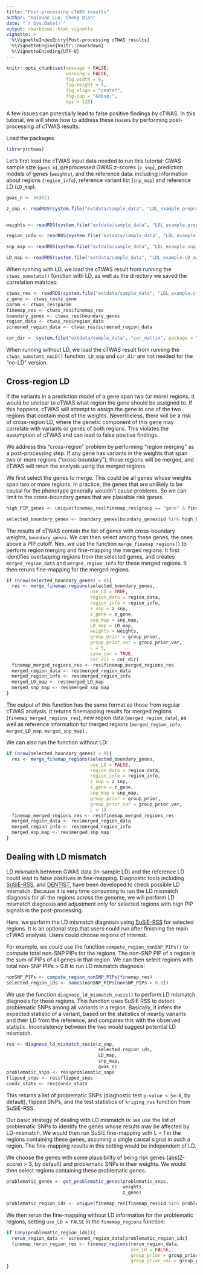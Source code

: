 ```yaml
---
title: "Post-processing cTWAS results"
author: "Kaixuan Luo, Sheng Qian"
date: "`r Sys.Date()`"
output: rmarkdown::html_vignette
vignette: >
  %\VignetteIndexEntry{Post-processing cTWAS results}
  %\VignetteEngine{knitr::rmarkdown}
  %\VignetteEncoding{UTF-8}
---
```



```r
knitr::opts_chunk$set(message = FALSE,
                      warning = FALSE,
                      fig.width = 6,
                      fig.height = 4,
                      fig.align = "center",
                      fig.cap = "&nbsp;",
                      dpi = 120)
```



A few issues can potentially lead to false positive findings by cTWAS. In this tutorial, we will show how to address these issues by performing post-processing of cTWAS results.

Load the packages. 
```r
library(ctwas)
```


Let's first load the cTWAS input data needed to run this tutorial: 
GWAS sample size (`gwas_n`), preprocessed GWAS z-scores (`z_snp`), prediction models of genes (`weights`), and the reference data: including information about regions (`region_info`), reference variant list (`snp_map`) and reference LD (`LD_map`). 

```r
gwas_n <- 343621

z_snp <- readRDS(system.file("extdata/sample_data", "LDL_example.preprocessed.z_snp.RDS", package = "ctwas"))


weights <- readRDS(system.file("extdata/sample_data", "LDL_example.preprocessed.weights.RDS", package = "ctwas"))

region_info <- readRDS(system.file("extdata/sample_data", "LDL_example.region_info.RDS", package = "ctwas"))

snp_map <- readRDS(system.file("extdata/sample_data", "LDL_example.snp_map.RDS", package = "ctwas"))

LD_map <- readRDS(system.file("extdata/sample_data", "LDL_example.LD_map.RDS", package = "ctwas"))
```


When running with LD, we load the cTWAS result from running the `ctwas_sumstats()` function with LD, as well as the directory we saved the correlation matrices: 

```r
ctwas_res <- readRDS(system.file("extdata/sample_data", "LDL_example.ctwas_sumstats_res.RDS", package = "ctwas"))
z_gene <- ctwas_res$z_gene
param <- ctwas_res$param
finemap_res <- ctwas_res$finemap_res
boundary_genes <- ctwas_res$boundary_genes
region_data <- ctwas_res$region_data
screened_region_data <- ctwas_res$screened_region_data

cor_dir <- system.file("extdata/sample_data", "cor_matrix", package = "ctwas")
```


When running without LD, we load the cTWAS result from running the `ctwas_sumstats_noLD()` function. `LD_map` and `cor_dir` are not needed for the "no-LD" version. 

##  Cross-region LD

If the variants in a prediction model of a gene span two (or more) regions, it would be unclear to cTWAS what region the gene should be assigned to. If this happens, cTWAS will attempt to assign the gene to one of the two regions that contain most of the weights. Nevertheless, there will be a risk of cross-region LD, where the genetic component of this gene may correlate with variants or genes of both regions. This violates the assumption of cTWAS and can lead to false positive findings. 

We address this “cross-region” problem by performing “region merging” as a post-processing step. If any gene has variants in the weights that span two or more regions ("cross-boundary"), those regions will be merged, and cTWAS will rerun the analysis using the merged regions. 

We first select the genes to merge. This could be all genes whose weights span two or more regions. In practice, the genes that are unlikely to be causal for the phenotype generally wouldn’t cause problems. So we can limit to the cross-boundary genes that are plausible risk genes.

```r
high_PIP_genes <- unique(finemap_res[finemap_res$group == "gene" & finemap_res$susie_pip >= 0.5, "id"])

selected_boundary_genes <- boundary_genes[boundary_genes$id %in% high_PIP_genes, , drop=FALSE]
```


The results of cTWAS contain the list of genes with cross-boundary weights, `boundary_genes`. We can then select among these genes, the ones above a PIP cutoff. Nex, we use the function `merge_finemap_regions()` to perform region merging and fine-mapping the merged regions.  It first identifies overlapping regions from the selected genes, and creates `merged_region_data` and `merged_region_info` for these merged regions. It then reruns fine-mapping for the merged regions.

```r
if (nrow(selected_boundary_genes) > 0){
  res <- merge_finemap_regions(selected_boundary_genes,
                               use_LD = TRUE,
                               region_data = region_data,
                               region_info = region_info,
                               z_snp = z_snp,
                               z_gene = z_gene,
                               snp_map = snp_map,
                               LD_map = LD_map,
                               weights = weights,
                               group_prior = group_prior,
                               group_prior_var = group_prior_var,
                               L = 5,
                               save_cor = TRUE,
                               cor_dir = cor_dir)
  finemap_merged_regions_res <- res$finemap_merged_regions_res
  merged_region_data <- res$merged_region_data
  merged_region_info <- res$merged_region_info
  merged_LD_map <- res$merged_LD_map
  merged_snp_map <- res$merged_snp_map
}
```


The output of this function has the same format as those from regular cTWAS analysis. It returns finemapping results for merged regions (`finemap_merged_regions_res`), new region data (`merged_region_data`), as well as reference information for merged regions (`merged_region_info`, `merged_LD_map`, `merged_snp_map`) . 

We can also run the function without LD:

```r
if (nrow(selected_boundary_genes) > 0){
  res <- merge_finemap_regions(selected_boundary_genes,
                               use_LD = FALSE, 
                               region_data = region_data,
                               region_info = region_info,
                               z_snp = z_snp,
                               z_gene = z_gene,
                               snp_map = snp_map,
                               group_prior = group_prior,
                               group_prior_var = group_prior_var,
                               L = 1)
  finemap_merged_regions_res <- res$finemap_merged_regions_res
  merged_region_data <- res$merged_region_data
  merged_region_info <- res$merged_region_info
  merged_snp_map <- res$merged_snp_map
}
```


## Dealing with LD mismatch

LD mismatch between GWAS data (in-sample LD) and the reference LD could lead to false positives in fine-mapping. Diagnostic tools including [SuSiE-RSS][susierss_diagnostic], and [DENTIST][DENTIST], have been developed to check possible LD mismatch. Because it is very time consuming to run the LD mismatch diagnosis for all the regions across the genome, we will perform LD mismatch diagnosis and adjustment only for selected regions with high PIP signals in the post-processing. 

Here, we perform the LD mismatch diagnosis using [SuSiE-RSS][susierss_diagnostic] for selected regions. It is an optional step that users could run after finishing the main cTWAS analysis. Users could choose regions of interest.

For example, we could use the function `compute_region_nonSNP_PIPs()` to compute total non-SNP PIPs for the regions. The non-SNP PIP of a region is the sum of PIPs of all genes in that region. We can then select regions with total non-SNP PIPs > 0.8 to run LD mismatch diagnosis:

```r
nonSNP_PIPs <- compute_region_nonSNP_PIPs(finemap_res)
selected_region_ids <- names(nonSNP_PIPs[nonSNP_PIPs > 0.8])
```


We use the function `diagnose_ld_mismatch_susie()` to perform LD mismatch diagnosis for these regions.  This function uses SuSiE RSS to detect problematic SNPs among all variants in a region. Basically, it infers the expected statistic of a variant, based on the statistics of nearby variants and their LD from the reference, and compares this with the observed statistic. Inconsistency between the two would suggest potential LD mismatch.  

```r
res <- diagnose_ld_mismatch_susie(z_snp, 
                                  selected_region_ids, 
                                  LD_map, 
                                  snp_map, 
                                  gwas_n)
problematic_snps <- res$problematic_snps
flipped_snps <- res$flipped_snps
condz_stats <- res$condz_stats
```


This returns a list of problematic SNPs (diagnostic test `p-value < 5e-8`, by default), flipped SNPs, and the test statistics of `kriging_rss` function from SuSiE-RSS. 

Our basic strategy of dealing with LD mismatch is: we use the list of problematic SNPs to identify the genes whose results may be affected by LD-mismatch. We would then run SuSiE fine-mapping with L = 1 in the regions containing these genes, assuming a single causal signal in such a region. The fine-mapping results in this setting would be independent of LD. 

We choose the genes with some plausibility of being risk genes (abs(Z-score) > 3, by default) and problematic SNPs in their weights. We would then select regions containing these problematic genes.

```r
problematic_genes <- get_problematic_genes(problematic_snps, 
                                           weights, 
                                           z_gene)

problematic_region_ids <- unique(finemap_res[finemap_res$id %in% problematic_genes, "region_id"])
```

We then rerun the fine-mapping without LD information for the problematic regions, setting `use_LD = FALSE` in the `finemap_regions` function:
 
```r
if (any(problematic_region_ids)){
  rerun_region_data <- screened_region_data[problematic_region_ids]
  finemap_rerun_region_res <- finemap_regions(rerun_region_data, 
                                              use_LD = FALSE, 
                                              group_prior = group_prior,
                                              group_prior_var = group_prior_var)
}
```


[reference]: https://xinhe-lab.github.io/ctwas/reference/index.html
[UKBB_LD_ref]: https://uchicago.box.com/s/jqocacd2fulskmhoqnasrknbt59x3xkn
[LDetect]: https://github.com/endrebak/ldetect
[PredictDB]: http://predictdb.org/
[FUSION_format]: http://gusevlab.org/projects/fusion/#compute-your-own-predictive-models
[S-PrediXcan]: https://www.nature.com/articles/s41467-018-03621-1
[susierss_diagnostic]: https://stephenslab.github.io/susieR/articles/susierss_diagnostic.html
[DENTIST]: https://github.com/Yves-CHEN/DENTIST/
